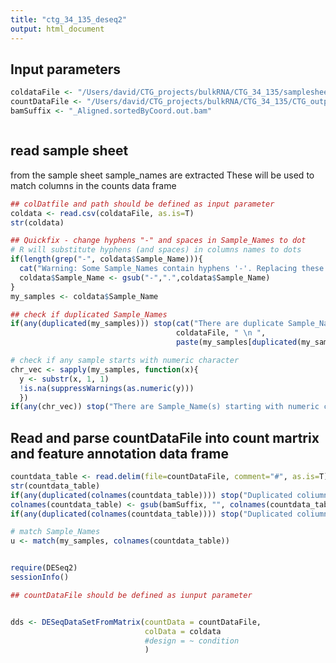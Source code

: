 ```yaml
---
title: "ctg_34_135_deseq2"
output: html_document
---
```



## Input parameters
```r
coldataFile <- "/Users/david/CTG_projects/bulkRNA/CTG_34_135/samplesheet_34_135_tmp.csv"
countDataFile <- "/Users/david/CTG_projects/bulkRNA/CTG_34_135/CTG_output/Quant/2019_34_genename.featureCounts.txt"
bamSuffix <- "_Aligned.sortedByCoord.out.bam"



```


## read sample sheet
from the sample sheet sample_names are extracted
These will be used to match columns in the counts data frame
```r
## colDatfile and path should be defined as input parameter
coldata <- read.csv(coldataFile, as.is=T)
str(coldata)

## Quickfix - change hyphens "-" and spaces in Sample_Names to dot 
# R will substitute hyphens (and spaces) in columns names to dots
if(length(grep("-", coldata$Sample_Name))){
  cat("Warning: Some Sample_Names contain hyphens '-'. Replacing these with dots '.'")
  coldata$Sample_Name <- gsub("-",".",coldata$Sample_Name)
}
my_samples <- coldata$Sample_Name

## check if duplicated Sample_Names
if(any(duplicated(my_samples))) stop(cat("There are duplicate Sample_Name(s) in ", 
                                     coldataFile, " \n ",
                                     paste(my_samples[duplicated(my_samples)], collapse = "; ")))

# check if any sample starts with numeric character
chr_vec <- sapply(my_samples, function(x){
  y <- substr(x, 1, 1)
  !is.na(suppressWarnings(as.numeric(y)))
  })
if(any(chr_vec)) stop("There are Sample_Name(s) starting with numeric characters: ", paste(my_samples[chr_vec], collapse = "; "))

```


## Read and parse countDataFile into count martrix and feature annotation data frame
```r

countdata_table <- read.delim(file=countDataFile, comment="#", as.is=T)
str(countdata_table)
if(any(duplicated(colnames(countdata_table)))) stop("Duplicated coliumn names in countDataFile detected")
colnames(countdata_table) <- gsub(bamSuffix, "", colnames(countdata_table))
if(any(duplicated(colnames(countdata_table)))) stop("Duplicated coliumn names in countDataFile detected after bamSuffix removed")

# match Sample_Names
u <- match(my_samples, colnames(countdata_table))


require(DESeq2)
sessionInfo()

## countDataFile should be defined as iunput parameter


dds <- DESeqDataSetFromMatrix(countData = countDataFile,
                              colData = coldata
                              #design = ~ condition
                              )





```


